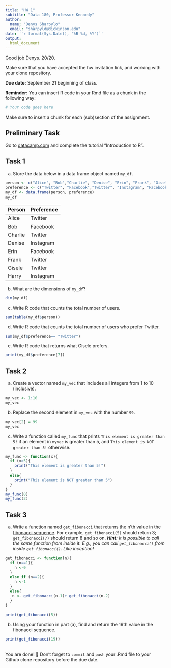 ```yaml
---
title: "HW 1"
subtitle: "Data 180, Professor Kennedy"
author: 
  name: "Denys Sharpylo"
  email: "sharpyld@dickinson.edu"
date: '`r format(Sys.Date(), "%B %d, %Y")`'
output: 
  html_document
---
```


Good job Denys. 20/20.

Make sure that you have accepted the hw invitation link, and working with your clone repository.

**Due date:** September 21 beginning of class.

**Reminder:** You can insert R code in your Rmd file as a chunk in the following way:
```r
# Your code goes here
```
Make sure to insert a chunk for each (sub)section of the assignment.

## Preliminary Task
Go to [datacamp.com](https://datacamp.com) and complete the tutorial "Introduction to R".


## Task 1
a) Store the data below in a data frame object named `my_df`.


```r
person <- c("Alice", "Bob","Charlie", "Denise", "Erin", "Frank", "Gisele","Harry")
preference <- c("Twitter", "Facebook","Twitter", "Instagram", "Facebook", "Twitter", "Twitter", "Instagram")
my_df <- data.frame(person, preference)
my_df
```

|Person | Preference|
|:------|:----------|
|Alice | Twitter |
| Bob | Facebook |
| Charlie | Twitter |
| Denise | Instagram |
| Erin | Facebook |
| Frank | Twitter |
| Gisele | Twitter |
| Harry | Instagram |

b) What are the dimensions of `my_df`?

```r
dim(my_df)
```

c) Write R code that counts the total number of users.

```r
sum(table(my_df$person))
```

d) Write R code that counts the total number of users who prefer Twitter.

```r
sum(my_df$preference== "Twitter")
```

e) Write R code that returns what Gisele prefers.

```r
print(my_df$preference[7])
```

## Task 2
a) Create a vector named `my_vec` that includes all integers from 1 to 10 (inclusive).

```r
my_vec <- 1:10
my_vec
```

b) Replace the second element in `my_vec` with the number `99`.

```r
my_vec[2] = 99
my_vec
```

c) Write a function called `my_func` that prints `This element is greater than 5!` if an element in `myvec` is greater than 5, and `This element is NOT greater than 5!` otherwise.

```r
my_func <- function(x){
  if (x>5){
    print("This element is greater than 5!")
  }
  else{
    print("This element is NOT greater than 5")
  }
}
my_func(8)
my_func(3)
```

## Task 3
a. Write a function named `get_fibonacci` that returns the n'th value in the [fibonacci sequence](https://www.mathsisfun.com/numbers/fibonacci-sequence.html). For example, `get_fibonacci(5)` should return 3; `get_fibonacci(7)` should return 8 and so on. ***Hint:** It is possible to call the same function from inside it. E.g., you can call `get_fibonacci()` from inside `get_fibonacci()`. Like inception!*

```r
get_fibonacci <- function(n){
  if (n==1){
    n <-0
  }
  else if (n==2){
    n <-1
  }
  else{
   n <- get_fibonacci(n-1)+ get_fibonacci(n-2)
  }
}

print(get_fibonacci(5))

```

b. Using your function in part (a), find and return the 19th value in the fibonacci sequence.

```r
print(get_fibonacci(19))

```

<br>
You are done! 🏁 Don't forget to `commit` and `push` your .Rmd file to your Github clone repository before the due date.
<br>


